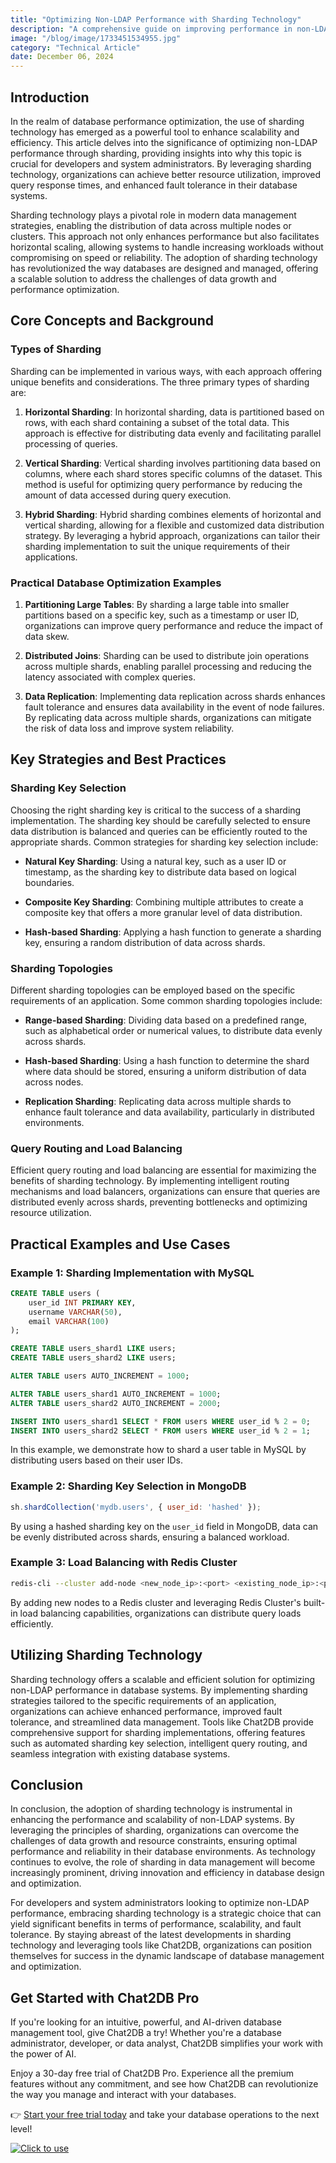 ```yaml
---
title: "Optimizing Non-LDAP Performance with Sharding Technology"
description: "A comprehensive guide on improving performance in non-LDAP systems through the implementation of sharding technology."
image: "/blog/image/1733451534955.jpg"
category: "Technical Article"
date: December 06, 2024
---
```


## Introduction

In the realm of database performance optimization, the use of sharding technology has emerged as a powerful tool to enhance scalability and efficiency. This article delves into the significance of optimizing non-LDAP performance through sharding, providing insights into why this topic is crucial for developers and system administrators. By leveraging sharding technology, organizations can achieve better resource utilization, improved query response times, and enhanced fault tolerance in their database systems.

Sharding technology plays a pivotal role in modern data management strategies, enabling the distribution of data across multiple nodes or clusters. This approach not only enhances performance but also facilitates horizontal scaling, allowing systems to handle increasing workloads without compromising on speed or reliability. The adoption of sharding technology has revolutionized the way databases are designed and managed, offering a scalable solution to address the challenges of data growth and performance optimization.

## Core Concepts and Background

### Types of Sharding

Sharding can be implemented in various ways, with each approach offering unique benefits and considerations. The three primary types of sharding are:

1. **Horizontal Sharding**: In horizontal sharding, data is partitioned based on rows, with each shard containing a subset of the total data. This approach is effective for distributing data evenly and facilitating parallel processing of queries.

2. **Vertical Sharding**: Vertical sharding involves partitioning data based on columns, where each shard stores specific columns of the dataset. This method is useful for optimizing query performance by reducing the amount of data accessed during query execution.

3. **Hybrid Sharding**: Hybrid sharding combines elements of horizontal and vertical sharding, allowing for a flexible and customized data distribution strategy. By leveraging a hybrid approach, organizations can tailor their sharding implementation to suit the unique requirements of their applications.

### Practical Database Optimization Examples

1. **Partitioning Large Tables**: By sharding a large table into smaller partitions based on a specific key, such as a timestamp or user ID, organizations can improve query performance and reduce the impact of data skew.

2. **Distributed Joins**: Sharding can be used to distribute join operations across multiple shards, enabling parallel processing and reducing the latency associated with complex queries.

3. **Data Replication**: Implementing data replication across shards enhances fault tolerance and ensures data availability in the event of node failures. By replicating data across multiple shards, organizations can mitigate the risk of data loss and improve system reliability.

## Key Strategies and Best Practices

### Sharding Key Selection

Choosing the right sharding key is critical to the success of a sharding implementation. The sharding key should be carefully selected to ensure data distribution is balanced and queries can be efficiently routed to the appropriate shards. Common strategies for sharding key selection include:

- **Natural Key Sharding**: Using a natural key, such as a user ID or timestamp, as the sharding key to distribute data based on logical boundaries.

- **Composite Key Sharding**: Combining multiple attributes to create a composite key that offers a more granular level of data distribution.

- **Hash-based Sharding**: Applying a hash function to generate a sharding key, ensuring a random distribution of data across shards.

### Sharding Topologies

Different sharding topologies can be employed based on the specific requirements of an application. Some common sharding topologies include:

- **Range-based Sharding**: Dividing data based on a predefined range, such as alphabetical order or numerical values, to distribute data evenly across shards.

- **Hash-based Sharding**: Using a hash function to determine the shard where data should be stored, ensuring a uniform distribution of data across nodes.

- **Replication Sharding**: Replicating data across multiple shards to enhance fault tolerance and data availability, particularly in distributed environments.

### Query Routing and Load Balancing

Efficient query routing and load balancing are essential for maximizing the benefits of sharding technology. By implementing intelligent routing mechanisms and load balancers, organizations can ensure that queries are distributed evenly across shards, preventing bottlenecks and optimizing resource utilization.

## Practical Examples and Use Cases

### Example 1: Sharding Implementation with MySQL

```sql
CREATE TABLE users (
    user_id INT PRIMARY KEY,
    username VARCHAR(50),
    email VARCHAR(100)
);

CREATE TABLE users_shard1 LIKE users;
CREATE TABLE users_shard2 LIKE users;

ALTER TABLE users AUTO_INCREMENT = 1000;

ALTER TABLE users_shard1 AUTO_INCREMENT = 1000;
ALTER TABLE users_shard2 AUTO_INCREMENT = 2000;

INSERT INTO users_shard1 SELECT * FROM users WHERE user_id % 2 = 0;
INSERT INTO users_shard2 SELECT * FROM users WHERE user_id % 2 = 1;
```

In this example, we demonstrate how to shard a user table in MySQL by distributing users based on their user IDs.

### Example 2: Sharding Key Selection in MongoDB

```javascript
sh.shardCollection('mydb.users', { user_id: 'hashed' });
```

By using a hashed sharding key on the `user_id` field in MongoDB, data can be evenly distributed across shards, ensuring a balanced workload.

### Example 3: Load Balancing with Redis Cluster

```bash
redis-cli --cluster add-node <new_node_ip>:<port> <existing_node_ip>:<port>
```

By adding new nodes to a Redis cluster and leveraging Redis Cluster's built-in load balancing capabilities, organizations can distribute query loads efficiently.

## Utilizing Sharding Technology

Sharding technology offers a scalable and efficient solution for optimizing non-LDAP performance in database systems. By implementing sharding strategies tailored to the specific requirements of an application, organizations can achieve enhanced performance, improved fault tolerance, and streamlined data management. Tools like Chat2DB provide comprehensive support for sharding implementations, offering features such as automated sharding key selection, intelligent query routing, and seamless integration with existing database systems.

## Conclusion

In conclusion, the adoption of sharding technology is instrumental in enhancing the performance and scalability of non-LDAP systems. By leveraging the principles of sharding, organizations can overcome the challenges of data growth and resource constraints, ensuring optimal performance and reliability in their database environments. As technology continues to evolve, the role of sharding in data management will become increasingly prominent, driving innovation and efficiency in database design and optimization.

For developers and system administrators looking to optimize non-LDAP performance, embracing sharding technology is a strategic choice that can yield significant benefits in terms of performance, scalability, and fault tolerance. By staying abreast of the latest developments in sharding technology and leveraging tools like Chat2DB, organizations can position themselves for success in the dynamic landscape of database management and optimization.

## Get Started with Chat2DB Pro

If you're looking for an intuitive, powerful, and AI-driven database management tool, give Chat2DB a try! Whether you're a database administrator, developer, or data analyst, Chat2DB simplifies your work with the power of AI.

Enjoy a 30-day free trial of Chat2DB Pro. Experience all the premium features without any commitment, and see how Chat2DB can revolutionize the way you manage and interact with your databases.

👉 [Start your free trial today](https://chat2db.ai/pricing) and take your database operations to the next level!


[![Click to use](/image/blog/bg/chat2db.jpg)](https://chat2db.ai)
